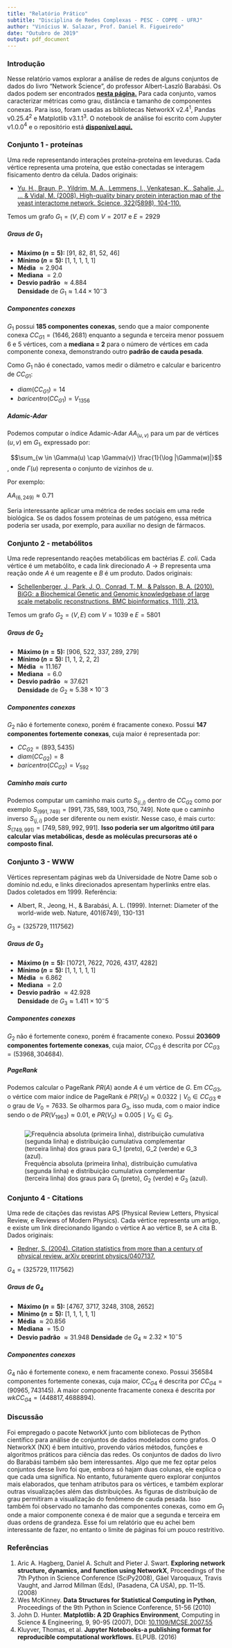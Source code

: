 ```yaml
---
title: "Relatório Prático"
subtitle: "Disciplina de Redes Complexas - PESC - COPPE - UFRJ"
author: "Vinícius W. Salazar, Prof. Daniel R. Figueiredo"
date: "Outubro de 2019"
output: pdf_document
---
```


### Introdução
Nesse relatório vamos explorar a análise de redes de alguns conjuntos de dados do livro "Network Science", do professor Albert-Laszló Barabási. Os dados podem ser encontrados [__nesta página.__](http://networksciencebook.com/translations/en/resources/data.html) Para cada conjunto, vamos caracterizar métricas como grau, distância e tamanho de componentes conexas. Para isso, foram usadas as bibliotecas NetworkX v2.4$^1$, Pandas v0.25.4$^2$ e Matplotlib v3.1.1$^3$. O notebook de análise foi escrito com Jupyter v1.0.0$^4$ e o repositório está [__disponível aqui.__](https://github.com/vinisalazar/complex_networks)


### Conjunto 1 - proteínas
Uma rede representando interações proteína-proteína em leveduras. Cada vértice representa uma proteína, que estão conectadas se interagem fisicamento dentro da célula. Dados originais:

* [Yu, H., Braun, P., Yildrim, M. A., Lemmens, I., Venkatesan, K., Sahalie, J., ... & Vidal, M. (2008). High-quality binary protein interaction map of the yeast interactome network. Science, 322(5898), 104-110.](http://interactome.dfci.harvard.edu/S_cerevisiae/index.php?page=download)

Temos um grafo $G_1 = (V, E)$ com  $V = 2017$ e $E = 2929$

##### Graus de $G_1$
* __Máximo ($n = 5$):__ [91, 82, 81, 52, 46]
* __Mínimo ($n = 5$):__ [1, 1, 1, 1, 1]
* __Média__ $\approx 2.904$
* __Mediana__ $= 2.0$
* __Desvio padrão__ $\approx 4.884$  
__Densidade__ de $G_1 \approx 1.44 \times 10^-3$

##### Componentes conexas
$G_1$ possui __185 componentes conexas__, sendo que a maior componente conexa $CC_{G1} = (1646, 2681)$ enquanto a segunda e terceira menor possuem 6 e 5 vértices, com a __mediana = 2__ para o número de vértices em cada componente conexa, demonstrando outro __padrão de cauda pesada__.

Como $G_1$ não é conectado, vamos medir o diâmetro e calcular e baricentro de $CC_{G1}$:

* $diam(CC_{G1}) = 14$ 
* $baricentro(CC_{G1}) = V_{1356}$ 

##### Adamic-Adar
Podemos computar o índice Adamic-Adar $AA_{(u, v)}$ para um par de vértices $(u, v)$ em $G_1$, expressado por:

$$\sum_{w \in \Gamma(u) \cap \Gamma(v)} \frac{1}{\log |\Gamma(w)|}$$, onde $\Gamma(u)$ representa o conjunto de vizinhos de $u$.

Por exemplo:

$AA_{(6, 249)} \approx 0.71$

Seria interessante aplicar uma métrica de redes sociais em uma rede biológica. Se os dados fossem proteínas de um patógeno, essa métrica poderia ser usada, por exemplo, para auxiliar no design de fármacos.

### Conjunto 2 - metabólitos
Uma rede representando reações metabólicas em bactérias *E. coli*. Cada vértice é um metabólito, e cada link direcionado $A \rightarrow B$ representa uma reação onde $A$ é um reagente e $B$ é um produto. Dados originais:

* [Schellenberger, J., Park, J. O., Conrad, T. M., & Palsson, B. A. (2010). BiGG: a Biochemical Genetic and Genomic knowledgebase of large scale metabolic reconstructions. BMC bioinformatics, 11(1), 213.](https://bmcbioinformatics.biomedcentral.com/articles/10.1186/1471-2105-11-213)

Temos um grafo $G_2 = (V, E)$ com $V = 1039$ e $E = 5801$

##### Graus de $G_2$
* __Máximo ($n = 5$):__ [906, 522, 337, 289, 279]
* __Mínimo ($n = 5$):__ [1, 1, 2, 2, 2]
* __Média__ $\approx 11.167$
* __Mediana__ $= 6.0$
* __Desvio padrão__ $\approx 37.621$  
__Densidade__ de $G_2 \approx 5.38 \times 10^-3$

##### Componentes conexas
$G_2$ não é fortemente conexo, porém é fracamente conexo. Possui __147 componentes fortemente conexas__, cuja maior é representada por:

* $CC_{G2} = (893, 5435)$
* $diam(CC_{G2}) = 8$
* $baricentro(CC_{G2}) = V_{592}$

##### Caminho mais curto
Podemos computar um caminho mais curto $S_{(i,j)}$ dentro de $CC_{G2}$ como por exemplo $S_{(991, 749)} = [991, 735, 589, 1003, 750, 749]$. Note que o caminho inverso $S_{(j, i)}$ pode ser diferente ou nem existir. Nesse caso, é mais curto: $S_{(749, 991)} = [749, 589, 992, 991]$. **Isso poderia ser um algoritmo útil para calcular vias metabólicas, desde as moléculas precursoras até o composto final.**

### Conjunto 3 - WWW
Vértices representam páginas web da Universidade de Notre Dame sob o domínio nd.edu, e links direcionados apresentam hyperlinks entre elas. Dados coletados em 1999. Referência:

* Albert, R., Jeong, H., & Barabási, A. L. (1999). Internet: Diameter of the world-wide web. Nature, 401(6749), 130-131

$G_3 = (325729, 1117562)$

##### Graus de $G_3$
* __Máximo ($n = 5$):__ [10721, 7622, 7026, 4317, 4282]
* __Mínimo ($n = 5$):__ [1, 1, 1, 1, 1]
* __Média__ $\approx 6.862$
* __Mediana__ $= 2.0$
* __Desvio padrão__ $\approx 42.928$  
__Densidade__ de $G_3 \approx 1.411 \times 10^-5$ 

##### Componentes conexas
$G_2$ não é fortemente conexo, porém é fracamente conexo. Possui __203609 componentes fortemente conexas__, cuja maior, $CC_{G3}$ é descrita por $CC_{G3} = (53968, 304684)$.

##### PageRank
Podemos calcular o PageRank $PR(A)$ aonde $A$ é um vértice de $G$. Em $CC_{G3}$, o vértice com maior índice de PageRank é $PR(V_0) \approx 0.0322 \mid V_0 \in CC_{G3}$ e o grau de $V_0 = 7633$. Se olharmos para $G_3$, isso muda, com o maior índice sendo o de $PR(V_{1963}) \approx 0.01$, e  $PR(V_0) \approx 0.005 \mid V_0 \in G_3$.

#####
![Frequência absoluta (primeira linha), distribuição cumulativa (segunda linha) e distribuição cumulativa complementar (terceira linha) dos graus para $G_1$ (preto), $G_2$ (verde) e $G_3$ (azul).](plots/all)

### Conjunto 4 - Citations
Uma rede de citações das revistas APS (Physical Review Letters, Physical Review, e Reviews of Modern Physics). Cada vértice representa um artigo, e existe um link direcionando ligando o vértice A ao vértice B, se A cita B. Dados originais: 

* [Redner, S. (2004). Citation statistics from more than a century of physical review. arXiv preprint physics/0407137.](http://journals.aps.org/datasets)

$G_4 = (325729, 1117562)$

##### Graus de $G_4$
* __Máximo ($n = 5$):__ [4767, 3717, 3248, 3108, 2652]
* __Mínimo ($n = 5$):__ [1, 1, 1, 1, 1]
* __Média__ $\approx 20.856$
* __Mediana__ $= 15.0$
* __Desvio padrão__ $\approx 31.948$
__Densidade__ de $G_4 \approx 2.32 \times 10^-5$ 

##### Componentes conexas
$G_4$ não é fortemente conexo, e nem fracamente conexo. Possui 356584 componentes fortemente conexas, cuja maior, $CC_{G4}$ é descrita por $CC_{G4} = (90965, 743145)$. A maior componente fracamente conexa é descrita por $wkCC_{G4} = (448817, 4688894)$.

### Discussão
Foi empregado o pacote NetworkX junto com bibliotecas de Python científico para análise de conjuntos de dados modelados como grafos. O NetworkX (NX) é bem intuitivo, provendo vários métodos, funções e algoritmos práticos para ciência das redes. Os conjuntos de dados do livro do Barabási também são bem interessantes. Algo que me fez optar pelos conjuntos desse livro foi que, embora só hajam duas colunas, ele explica o que cada uma significa. No entanto, futuramente quero explorar conjuntos mais elaborados, que tenham atributos para os vértices, e também explorar outras visualizações além das distribuições. As figuras de distribuição de grau permitiram a visualização do fenômeno de cauda pesada. Isso também foi observado no tamanho das componentes conexas, como em $G_1$ onde a maior componente conexa é de maior que a segunda e terceira em duas ordens de grandeza. Esse foi um relatório que eu achei bem interessante de fazer, no entanto o limite de páginas foi um pouco restritivo.

### Referências
1. Aric A. Hagberg, Daniel A. Schult and Pieter J. Swart. **Exploring network structure, dynamics, and function using NetworkX**, Proceedings of the 7th Python in Science Conference (SciPy2008), Gäel Varoquaux, Travis Vaught, and Jarrod Millman (Eds), (Pasadena, CA USA), pp. 11–15. (2008)
2. Wes McKinney. **Data Structures for Statistical Computing in Python**, Proceedings of the 9th Python in Science Conference, 51-56 (2010)
3. John D. Hunter. **Matplotlib: A 2D Graphics Environment**, Computing in Science & Engineering, 9, 90-95 (2007), DOI: [10.1109/MCSE.2007.55](https://doi.org/10.1109/MCSE.2007.55)
4. Kluyver, Thomas, et al. **Jupyter Notebooks-a publishing format for reproducible computational workflows.** ELPUB. (2016)



